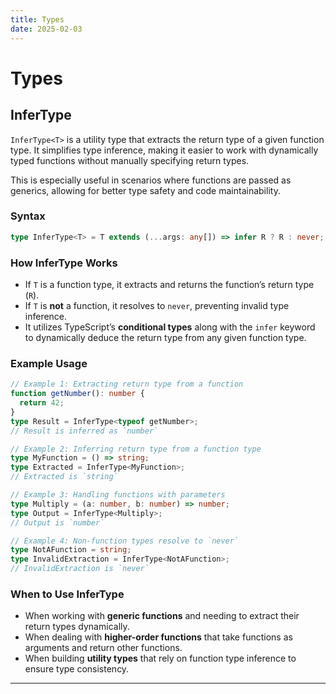 ```yaml
---
title: Types
date: 2025-02-03
---
```


# **Types**

## InferType

`InferType<T>` is a utility type that extracts the return type of a given function type. It simplifies type inference, making it easier to work with dynamically typed functions without manually specifying return types.

This is especially useful in scenarios where functions are passed as generics, allowing for better type safety and code maintainability.

### Syntax

```ts
type InferType<T> = T extends (...args: any[]) => infer R ? R : never;
```

### How InferType Works

- If `T` is a function type, it extracts and returns the function’s return type (`R`).
- If `T` is **not** a function, it resolves to `never`, preventing invalid type inference.
- It utilizes TypeScript’s **conditional types** along with the `infer` keyword to dynamically deduce the return type from any given function type.

### Example Usage

```ts
// Example 1: Extracting return type from a function
function getNumber(): number {
  return 42;
}
type Result = InferType<typeof getNumber>;
// Result is inferred as `number`

// Example 2: Inferring return type from a function type
type MyFunction = () => string;
type Extracted = InferType<MyFunction>;
// Extracted is `string`

// Example 3: Handling functions with parameters
type Multiply = (a: number, b: number) => number;
type Output = InferType<Multiply>;
// Output is `number`

// Example 4: Non-function types resolve to `never`
type NotAFunction = string;
type InvalidExtraction = InferType<NotAFunction>;
// InvalidExtraction is `never`
```

### When to Use InferType

- When working with **generic functions** and needing to extract their return types dynamically.
- When dealing with **higher-order functions** that take functions as arguments and return other functions.
- When building **utility types** that rely on function type inference to ensure type consistency.

---
